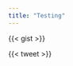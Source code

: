 ```yaml
---
title: "Testing"
---
```


::: {.column-page}

{{< gist <USERNAME> <GIST_ID> >}}

{{< tweet <USERNAME> <ID> >}}

:::
